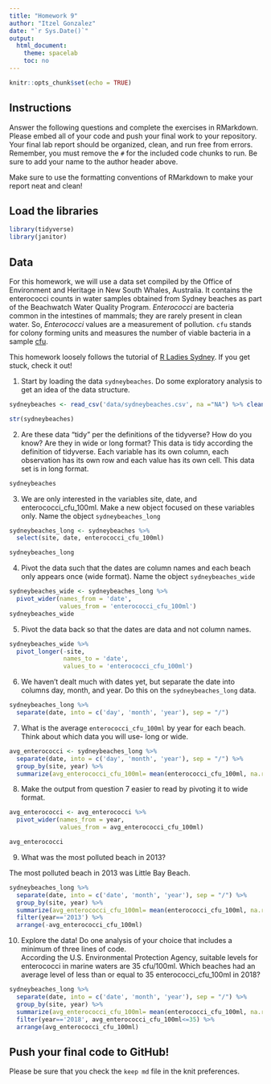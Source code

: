 ```yaml
---
title: "Homework 9"
author: "Itzel Gonzalez"
date: "`r Sys.Date()`"
output:
  html_document:
    theme: spacelab
    toc: no
---
```


```r
knitr::opts_chunk$set(echo = TRUE)
```

## Instructions
Answer the following questions and complete the exercises in RMarkdown. Please embed all of your code and push your final work to your repository. Your final lab report should be organized, clean, and run free from errors. Remember, you must remove the `#` for the included code chunks to run. Be sure to add your name to the author header above.  

Make sure to use the formatting conventions of RMarkdown to make your report neat and clean!  

## Load the libraries
```r
library(tidyverse)
library(janitor)
``` 

## Data
For this homework, we will use a data set compiled by the Office of Environment and Heritage in New South Whales, Australia. It contains the enterococci counts in water samples obtained from Sydney beaches as part of the Beachwatch Water Quality Program. _Enterococci_ are bacteria common in the intestines of mammals; they are rarely present in clean water. So, _Enterococci_ values are a measurement of pollution. `cfu` stands for colony forming units and measures the number of viable bacteria in a sample [cfu](https://en.wikipedia.org/wiki/Colony-forming_unit).   

This homework loosely follows the tutorial of [R Ladies Sydney](https://rladiessydney.org/). If you get stuck, check it out!  

1. Start by loading the data `sydneybeaches`. Do some exploratory analysis to get an idea of the data structure.
```r
sydneybeaches <- read_csv('data/sydneybeaches.csv', na ="NA") %>% clean_names()
```

```r
str(sydneybeaches)
```

2. Are these data "tidy" per the definitions of the tidyverse? How do you know? Are they in wide or long format?
This data is tidy according the definition of tidyverse. Each variable has its own column, each observation has its own row and each value has its own cell. This data set is in long format.
```r
sydneybeaches
```

3. We are only interested in the variables site, date, and enterococci_cfu_100ml. Make a new object focused on these variables only. Name the object `sydneybeaches_long`
```r
sydneybeaches_long <- sydneybeaches %>% 
  select(site, date, enterococci_cfu_100ml)

sydneybeaches_long
```

4. Pivot the data such that the dates are column names and each beach only appears once (wide format). Name the object `sydneybeaches_wide`
```r
sydneybeaches_wide <- sydneybeaches_long %>% 
  pivot_wider(names_from = 'date',
              values_from = 'enterococci_cfu_100ml')
sydneybeaches_wide
```

5. Pivot the data back so that the dates are data and not column names.
```r
sydneybeaches_wide %>% 
  pivot_longer(-site,
               names_to = 'date',
               values_to = 'enterococci_cfu_100ml')
```

6. We haven't dealt much with dates yet, but separate the date into columns day, month, and year. Do this on the `sydneybeaches_long` data.
```r
sydneybeaches_long %>% 
  separate(date, into = c('day', 'month', 'year'), sep = "/")
```

7. What is the average `enterococci_cfu_100ml` by year for each beach. Think about which data you will use- long or wide.
```r
avg_enterococci <- sydneybeaches_long %>% 
  separate(date, into = c('day', 'month', 'year'), sep = "/") %>%
  group_by(site, year) %>% 
  summarize(avg_enterococci_cfu_100ml= mean(enterococci_cfu_100ml, na.rm = TRUE), .groups = 'keep')
```

8. Make the output from question 7 easier to read by pivoting it to wide format.
```r
avg_enterococci <- avg_enterococci %>% 
  pivot_wider(names_from = year,
              values_from = avg_enterococci_cfu_100ml)

avg_enterococci
```

9. What was the most polluted beach in 2013?

The most polluted beach in 2013 was Little Bay Beach.
```r
sydneybeaches_long %>% 
  separate(date, into = c('date', 'month', 'year'), sep = "/") %>% 
  group_by(site, year) %>% 
  summarize(avg_enterococci_cfu_100ml= mean(enterococci_cfu_100ml, na.rm = TRUE)) %>% 
  filter(year=='2013') %>% 
  arrange(-avg_enterococci_cfu_100ml)
```

10. Explore the data! Do one analysis of your choice that includes a minimum of three lines of code.  
According the U.S. Environmental Protection Agency, suitable levels for enterococci in marine waters are 35 cfu/100ml. Which beaches had an average level of less than or equal to 35 enterococci_cfu_100ml in 2018?
```r
sydneybeaches_long %>% 
  separate(date, into = c('date', 'month', 'year'), sep = "/") %>% 
  group_by(site, year) %>% 
  summarize(avg_enterococci_cfu_100ml= mean(enterococci_cfu_100ml, na.rm = TRUE)) %>% 
  filter(year=='2018', avg_enterococci_cfu_100ml<=35) %>% 
  arrange(avg_enterococci_cfu_100ml)
```

## Push your final code to GitHub!
Please be sure that you check the `keep md` file in the knit preferences.   